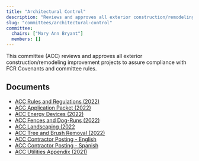```yaml
---
title: "Architectural Control"
description: "Reviews and approves all exterior construction/remodeling improvement projects to assure compliance with FCR Covenants."
slug: "committees/architectural-control"
committee:
  chairs: ["Mary Ann Bryant"]
  members: []
---
```



<CommitteeMembers frontmatter={frontmatter} />

This committee (ACC) reviews and approves all exterior construction/remodeling improvement projects to assure compliance with FCR Covenants and committee rules.

## Documents

- [ACC Rules and Regulations (2022)](/uploads/2022/03/ACC-Rules-and-Regs-March-2022.pdf)
- [ACC Application Packet (2022)](/uploads/2022/03/ACC-Application-Packet-Mar-2022.pdf)
- [ACC Energy Devices (2022)](/uploads/2022/03/ACC-Energy-Devices-Summary-Mar-2022.pdf)
- [ACC Fences and Dog-Runs (2022)](/uploads/2022/03/ACC-Fences-and-Dog-Runs-Summary-Mar-2022.pdf)
- [ACC Landscaping (2022](/uploads/2022/03/ACC-Landscaping-Summary-Mar-2022.pdf)
- [ACC Tree and Brush Removal (2022)](/uploads/2022/03/ACC-Tree-Brush-Removal-Summary-Mar-2022.pdf)
- [ACC Contractor Posting - English](/uploads/2012/05/FCR-Contractor-Posting.pdf)
- [ACC Contractor Posting - Spanish](/uploads/2012/05/ACC-Contractor-Posting-Spanish.pdf)
- [ACC Utilities Appendix (2021)](/uploads/2021/12/2021_12_Utilities_Committee_Rules_and_Regulations_for_Homeowners-App-U-1.pdf)


<FileHistory file="src/content/docs/committees/architectural-control.mdx" />